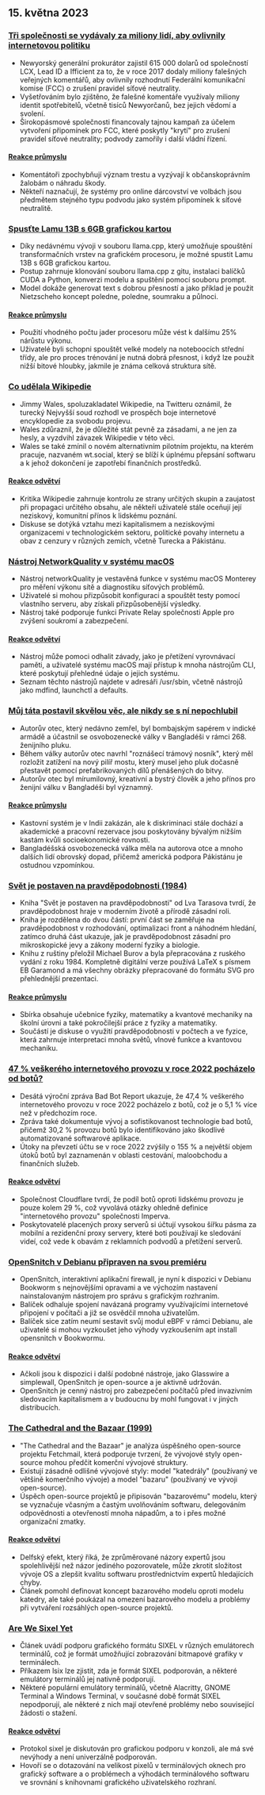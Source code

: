 

<CallToAction />

<Steps>

## 15. května 2023

### [Tři společnosti se vydávaly za miliony lidí, aby ovlivnily internetovou politiku](https://ag.ny.gov/press-release/2023/attorney-general-james-secures-615000-companies-supplied-fake-comments-influence)

- Newyorský generální prokurátor zajistil 615 000 dolarů od společností LCX, Lead ID a Ifficient za to, že v roce 2017 dodaly miliony falešných veřejných komentářů, aby ovlivnily rozhodnutí Federální komunikační komise (FCC) o zrušení pravidel síťové neutrality.
- Vyšetřováním bylo zjištěno, že falešné komentáře využívaly miliony identit spotřebitelů, včetně tisíců Newyorčanů, bez jejich vědomí a svolení.
- Širokopásmové společnosti financovaly tajnou kampaň za účelem vytvoření připomínek pro FCC, které poskytly "krytí" pro zrušení pravidel síťové neutrality; podvody zamořily i další vládní řízení.

#### [Reakce průmyslu](http://news.ycombinator.com/item?id=35934504)

- Komentátoři zpochybňují význam trestu a vyzývají k občanskoprávním žalobám o náhradu škody.
- Někteří naznačují, že systémy pro online dárcovství ve volbách jsou předmětem stejného typu podvodu jako systém připomínek k síťové neutralitě.

### [Spusťte Lamu 13B s 6GB grafickou kartou](https://gist.github.com/rain-1/8cc12b4b334052a21af8029aa9c4fafc)

- Díky nedávnému vývoji v souboru llama.cpp, který umožňuje spouštění transformačních vrstev na grafickém procesoru, je možné spustit Lamu 13B s 6GB grafickou kartou.
- Postup zahrnuje klonování souboru llama.cpp z gitu, instalaci balíčků CUDA a Python, konverzi modelu a spuštění pomocí souboru prompt.
- Model dokáže generovat text s dobrou přesností a jako příklad je použit Nietzscheho koncept poledne, poledne, soumraku a půlnoci.

#### [Reakce průmyslu](http://news.ycombinator.com/item?id=35937505)

- Použití vhodného počtu jader procesoru může vést k dalšímu 25% nárůstu výkonu.
- Uživatelé byli schopni spouštět velké modely na noteboocích střední třídy, ale pro proces trénování je nutná dobrá přesnost, i když lze použít nižší bitové hloubky, jakmile je známa celková struktura sítě.

### [Co udělala Wikipedie](https://twitter.com/jimmy_wales/status/1657494022741426180)

- Jimmy Wales, spoluzakladatel Wikipedie, na Twitteru oznámil, že turecký Nejvyšší soud rozhodl ve prospěch boje internetové encyklopedie za svobodu projevu.
- Wales zdůraznil, že je důležité stát pevně za zásadami, a ne jen za hesly, a vyzdvihl závazek Wikipedie v této věci.
- Wales se také zmínil o novém alternativním pilotním projektu, na kterém pracuje, nazvaném wt.social, který se blíží k úplnému přepsání softwaru a k jehož dokončení je zapotřebí finančních prostředků.

#### [Reakce odvětví](http://news.ycombinator.com/item?id=35935714)

- Kritika Wikipedie zahrnuje kontrolu ze strany určitých skupin a zaujatost při propagaci určitého obsahu, ale někteří uživatelé stále oceňují její neziskový, komunitní přínos k lidskému poznání.
- Diskuse se dotýká vztahu mezi kapitalismem a neziskovými organizacemi v technologickém sektoru, politické povahy internetu a obav z cenzury v různých zemích, včetně Turecka a Pákistánu.

### [Nástroj NetworkQuality v systému macOS](https://cyberhost.uk/the-hidden-macos-speedtest-tool-networkquality/)

- Nástroj networkQuality je vestavěná funkce v systému macOS Monterey pro měření výkonu sítě a diagnostiku síťových problémů.
- Uživatelé si mohou přizpůsobit konfiguraci a spouštět testy pomocí vlastního serveru, aby získali přizpůsobenější výsledky.
- Nástroj také podporuje funkci Private Relay společnosti Apple pro zvýšení soukromí a zabezpečení.

#### [Reakce odvětví](http://news.ycombinator.com/item?id=35936999)

- Nástroj může pomoci odhalit závady, jako je přetížení vyrovnávací paměti, a uživatelé systému macOS mají přístup k mnoha nástrojům CLI, které poskytují přehledné údaje o jejich systému.
- Seznam těchto nástrojů najdete v adresáři /usr/sbin, včetně nástrojů jako mdfind, launchctl a defaults.

### [Můj táta postavil skvělou věc, ale nikdy se s ní nepochlubil](https://robotsinplainenglish.com/e/2023-04-23-aaba-obit.html)

- Autorův otec, který nedávno zemřel, byl bombajským sapérem v indické armádě a účastnil se osvobozenecké války v Bangladéši v rámci 268. ženijního pluku.
- Během války autorův otec navrhl "roznášecí trámový nosník", který měl rozložit zatížení na nový pilíř mostu, který musel jeho pluk dočasně přestavět pomocí prefabrikovaných dílů přenášených do bitvy.
- Autorův otec byl mírumilovný, kreativní a bystrý člověk a jeho přínos pro ženijní válku v Bangladéši byl významný.

#### [Reakce průmyslu](http://news.ycombinator.com/item?id=35934903)

- Kastovní systém je v Indii zakázán, ale k diskriminaci stále dochází a akademické a pracovní rezervace jsou poskytovány bývalým nižším kastám kvůli socioekonomické rovnosti.
- Bangladéšská osvobozenecká válka měla na autorova otce a mnoho dalších lidí obrovský dopad, přičemž americká podpora Pákistánu je ostudnou vzpomínkou.

### [Svět je postaven na pravděpodobnosti (1984)](https://archive.org/details/lev-tarasov-the-world-is-built-on-probability-mir-2023)

- Kniha "Svět je postaven na pravděpodobnosti" od Lva Tarasova tvrdí, že pravděpodobnost hraje v moderním životě a přírodě zásadní roli.
- Kniha je rozdělena do dvou částí: první část se zaměřuje na pravděpodobnost v rozhodování, optimalizaci front a náhodném hledání, zatímco druhá část ukazuje, jak je pravděpodobnost zásadní pro mikroskopické jevy a zákony moderní fyziky a biologie.
- Knihu z ruštiny přeložil Michael Burov a byla přepracována z ruského vydání z roku 1984. Kompletně digitální verze používá LaTeX s písmem EB Garamond a má všechny obrázky přepracované do formátu SVG pro přehlednější prezentaci.

#### [Reakce průmyslu](http://news.ycombinator.com/item?id=35937375)

- Sbírka obsahuje učebnice fyziky, matematiky a kvantové mechaniky na školní úrovni a také pokročilejší práce z fyziky a matematiky.
- Součástí je diskuse o využití pravděpodobnosti v počtech a ve fyzice, která zahrnuje interpretaci mnoha světů, vlnové funkce a kvantovou mechaniku.

### [47 % veškerého internetového provozu v roce 2022 pocházelo od botů?](https://www.securitymagazine.com/articles/99339-47-of-all-internet-traffic-came-from-bots-in-2022)

- Desátá výroční zpráva Bad Bot Report ukazuje, že 47,4 % veškerého internetového provozu v roce 2022 pocházelo z botů, což je o 5,1 % více než v předchozím roce.
- Zpráva také dokumentuje vývoj a sofistikovanost technologie bad botů, přičemž 30,2 % provozu botů bylo identifikováno jako škodlivé automatizované softwarové aplikace.
- Útoky na převzetí účtu se v roce 2022 zvýšily o 155 % a největší objem útoků botů byl zaznamenán v oblasti cestování, maloobchodu a finančních služeb.

#### [Reakce odvětví](http://news.ycombinator.com/item?id=35938433)

- Společnost Cloudflare tvrdí, že podíl botů oproti lidskému provozu je pouze kolem 29 %, což vyvolává otázky ohledně definice "internetového provozu" společnosti Imperva.
- Poskytovatelé placených proxy serverů si účtují vysokou šířku pásma za mobilní a rezidenční proxy servery, které boti používají ke sledování videí, což vede k obavám z reklamních podvodů a přetížení serverů.

### [OpenSnitch v Debianu připraven na svou premiéru](https://people.skolelinux.org/pere/blog/OpenSnitch_in_Debian_ready_for_prime_time.html)

- OpenSnitch, interaktivní aplikační firewall, je nyní k dispozici v Debianu Bookworm s nejnovějšími opravami a ve výchozím nastavení nainstalovaným nástrojem pro správu s grafickým rozhraním.
- Balíček odhaluje spojení navázaná programy využívajícími internetové připojení v počítači a již se osvědčil mnoha uživatelům.
- Balíček sice zatím neumí sestavit svůj modul eBPF v rámci Debianu, ale uživatelé si mohou vyzkoušet jeho výhody vyzkoušením apt install opensnitch v Bookwormu.

#### [Reakce odvětví](http://news.ycombinator.com/item?id=35936044)

- Ačkoli jsou k dispozici i další podobné nástroje, jako Glasswire a simplewall, OpenSnitch je open-source a je aktivně udržován.
- OpenSnitch je cenný nástroj pro zabezpečení počítačů před invazivním sledovacím kapitalismem a v budoucnu by mohl fungovat i v jiných distribucích.

### [The Cathedral and the Bazaar (1999)](http://www.catb.org/~esr/writings/cathedral-bazaar/cathedral-bazaar/)

- "The Cathedral and the Bazaar" je analýza úspěšného open-source projektu Fetchmail, která podporuje tvrzení, že vývojové styly open-source mohou předčit komerční vývojové struktury.
- Existují zásadně odlišné vývojové styly: model "katedrály" (používaný ve většině komerčního vývoje) a model "bazaru" (používaný ve vývoji open-source).
- Úspěch open-source projektů je připisován "bazarovému" modelu, který se vyznačuje včasným a častým uvolňováním softwaru, delegováním odpovědnosti a otevřeností mnoha nápadům, a to i přes možné organizační zmatky.

#### [Reakce odvětví](http://news.ycombinator.com/item?id=35939383)

- Delfský efekt, který říká, že zprůměrované názory expertů jsou spolehlivější než názor jediného pozorovatele, může zkrotit složitost vývoje OS a zlepšit kvalitu softwaru prostřednictvím expertů hledajících chyby.
- Článek pomohl definovat koncept bazarového modelu oproti modelu katedry, ale také poukázal na omezení bazarového modelu a problémy při vytváření rozsáhlých open-source projektů.

### [Are We Sixel Yet](https://www.arewesixelyet.com/)

- Článek uvádí podporu grafického formátu SIXEL v různých emulátorech terminálů, což je formát umožňující zobrazování bitmapové grafiky v terminálech.
- Příkazem lsix lze zjistit, zda je formát SIXEL podporován, a některé emulátory terminálů jej nativně podporují.
- Některé populární emulátory terminálů, včetně Alacritty, GNOME Terminal a Windows Terminal, v současné době formát SIXEL nepodporují, ale některé z nich mají otevřené problémy nebo související žádosti o stažení.

#### [Reakce odvětví](http://news.ycombinator.com/item?id=35936331)

- Protokol sixel je diskutován pro grafickou podporu v konzoli, ale má své nevýhody a není univerzálně podporován.
- Hovoří se o dotazování na velikost pixelů v terminálových oknech pro grafický software a o problémech a výhodách terminálového softwaru ve srovnání s knihovnami grafického uživatelského rozhraní.

</Steps>
